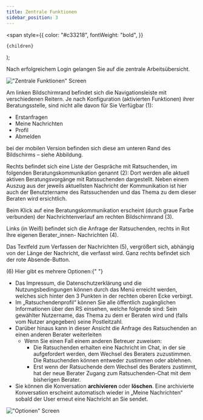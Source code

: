 ```yaml
---
title: Zentrale Funktionen
sidebar_position: 3
---
```


  <span
    style={{
      color: "#c33218",
      fontWeight: "bold",
    }}
  >
    {children}
  </span>
);

Nach erfolgreichem Login gelangen Sie auf die zentrale Arbeitsübersicht.

!["Zentrale Funktionen" Screen](../../static/img/images-tsys/01_ZentraleFunktionen.png)

<span>
  Am linken Bildschirmrand befindet sich die Navigationsleiste mit verschiedenen
  Reitern. Je nach Konfiguration (aktivierten Funktionen) ihrer Beratungsstelle,
  sind nicht alle davon für Sie Verfügbar <Highlight>(1)</Highlight>:
</span>

- Erstanfragen
- Meine Nachrichten
- Profil
- Abmelden

bei der mobilen Version befinden sich diese am unteren Rand des Bildschirms – siehe Abbildung.

Rechts befindet sich eine Liste der Gespräche mit Ratsuchenden, im folgenden Beratungskommunikation genannt <Highlight>(2)</Highlight>: Dort werden alle aktuell aktiven Beratungsvorgänge mit Ratssuchenden dargestellt. Neben einem Auszug aus der jeweils aktuellsten Nachricht der Kommunikation ist hier auch der Benutztername des Ratssuchenden und das Thema zu dem dieser Beraten wird ersichtlich.

Beim Klick auf eine Beratungskommunikation erscheint (durch graue Farbe verbunden) der Nachrichtenverlauf am rechten Bildschirmrand <Highlight>(3)</Highlight>.

Links (in Weiß) befindet sich die Anfrage der Ratsuchenden, rechts in Rot Ihre eigenen Berater_innen- Nachrichten <Highlight>(4)</Highlight>.

Das Textfeld zum Verfassen der Nachrichten <Highlight>(5)</Highlight>, vergrößert sich, abhängig von der Länge der Nachricht, die verfasst wird. Ganz rechts befindet sich der rote Absende-Button.

<Highlight>(6)</Highlight> Hier gibt es mehrere Optionen:{" "}

- Das Impressum, die Datenschutzerklärung und die Nutzungsbedingungen können durch das Menü erreicht werden, welches sich hinter den 3 Punkten in der rechten oberen Ecke verbirgt.
- Im „Ratsuchendenprofil“ können Sie alle öffentlich zugänglichen Informationen über den RS einsehen, welche folgende sind: Sein gewählter Nutzername, das Thema zu dem er Beraten wird und (falls vom Nutzer angegeben) seine Postleitzahl.
- Darüber hinaus kann in dieser Ansicht die Anfrage des Ratsuchenden an einen anderen Berater weiterleiten
  - Wenn Sie einen Fall einem anderen Betreuer zuweisen:
    - Die Ratsuchenden erhalten eine Nachricht im Chat, in der sie aufgefordert werden, dem Wechsel des Beraters zuzustimmen. Die Ratsuchenden können entweder zustimmen oder ablehnen.
    - Erst wenn der Ratsuchende dem Wechsel des Beraters zustimmt, hat der neue Berater Zugang zum Ratsuchenden-Chat mit dem bisherigen Berater.
- Sie können die Konversation <strong>archivieren</strong> oder <strong>löschen</strong>. Eine archivierte Konversation erscheint automatisch wieder in „Meine Nachrichten“ sobald der User erneut eine Nachricht an Sie sendet.

!["Optionen" Screen](../../static/img/images-tsys/01_Optionen.png)
